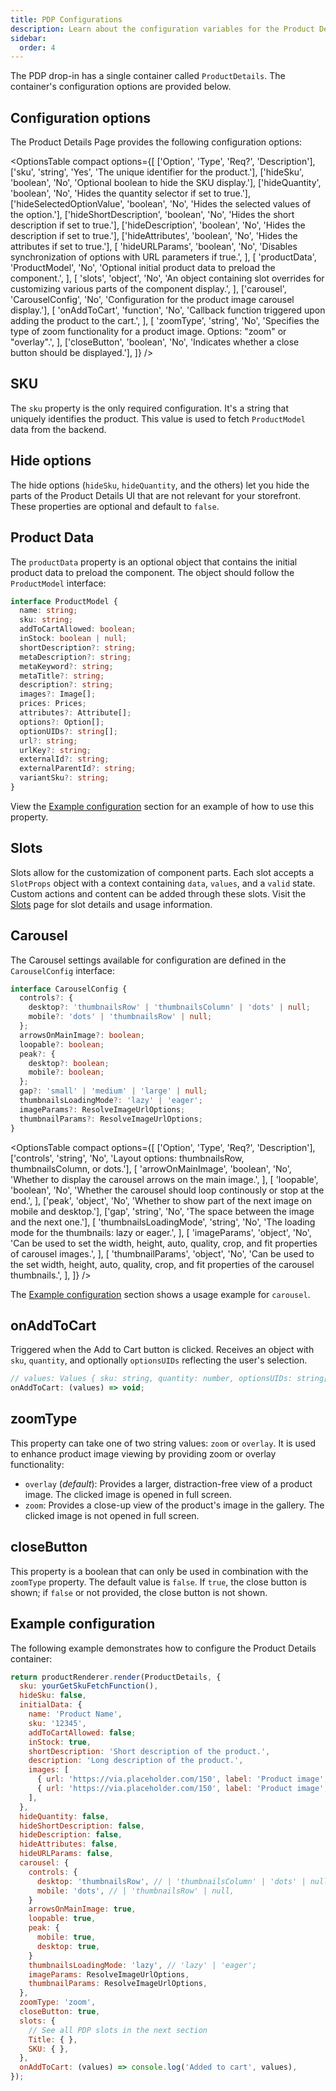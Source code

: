 ```yaml
---
title: PDP Configurations
description: Learn about the configuration variables for the Product Details drop-in.
sidebar:
  order: 4
---
```



The PDP drop-in has a single container called `ProductDetails`. The container's configuration options are provided below.

## Configuration options

The Product Details Page provides the following configuration options:

<OptionsTable
  compact
  options={[
    ['Option', 'Type', 'Req?', 'Description'],
    ['sku', 'string', 'Yes', 'The unique identifier for the product.'],
    ['hideSku', 'boolean', 'No', 'Optional boolean to hide the SKU display.'],
    ['hideQuantity', 'boolean', 'No', 'Hides the quantity selector if set to true.'],
    ['hideSelectedOptionValue', 'boolean', 'No', 'Hides the selected values of the option.'],
    ['hideShortDescription', 'boolean', 'No', 'Hides the short description if set to true.'],
    ['hideDescription', 'boolean', 'No', 'Hides the description if set to true.'],
    ['hideAttributes', 'boolean', 'No', 'Hides the attributes if set to true.'],
    [
      'hideURLParams',
      'boolean',
      'No',
      'Disables synchronization of options with URL parameters if true.',
    ],
    [
      'productData',
      'ProductModel',
      'No',
      'Optional initial product data to preload the component.',
    ],
    [
      'slots',
      'object',
      'No',
      'An object containing slot overrides for customizing various parts of the component display.',
    ],
    ['carousel', 'CarouselConfig', 'No', 'Configuration for the product image carousel display.'],
    [
      'onAddToCart',
      'function',
      'No',
      'Callback function triggered upon adding the product to the cart.',
    ],
    [
      'zoomType',
      'string',
      'No',
      'Specifies the type of zoom functionality for a product image. Options: "zoom" or "overlay".',
    ],
    ['closeButton', 'boolean', 'No', 'Indicates whether a close button should be displayed.'],
  ]}
/>

## SKU

The `sku` property is the only required configuration. It's a string that uniquely identifies the product. This value is used to fetch `ProductModel` data from the backend.

## Hide options

The hide options (`hideSku`, `hideQuantity`, and the others) let you hide the parts of the Product Details UI that are not relevant for your storefront. These properties are optional and default to `false`.

## Product Data

The `productData` property is an optional object that contains the initial product data to preload the component. The object should follow the `ProductModel` interface:

```ts
interface ProductModel {
  name: string;
  sku: string;
  addToCartAllowed: boolean;
  inStock: boolean | null;
  shortDescription?: string;
  metaDescription?: string;
  metaKeyword?: string;
  metaTitle?: string;
  description?: string;
  images?: Image[];
  prices: Prices;
  attributes?: Attribute[];
  options?: Option[];
  optionUIDs?: string[];
  url?: string;
  urlKey?: string;
  externalId?: string;
  externalParentId?: string;
  variantSku?: string;
}
```

View the [Example configuration](#example-configuration) section for an example of how to use this property.

## Slots

Slots allow for the customization of component parts. Each slot accepts a `SlotProps` object with a context containing `data`, `values`, and a `valid` state. Custom actions and content can be added through these slots. Visit the [Slots](/dropins/product-details/pdp-slots/) page for slot details and usage information.

## Carousel

The Carousel settings available for configuration are defined in the `CarouselConfig` interface:

```ts
interface CarouselConfig {
  controls?: {
    desktop?: 'thumbnailsRow' | 'thumbnailsColumn' | 'dots' | null;
    mobile?: 'dots' | 'thumbnailsRow' | null;
  };
  arrowsOnMainImage?: boolean;
  loopable?: boolean;
  peak?: {
    desktop?: boolean;
    mobile?: boolean;
  };
  gap?: 'small' | 'medium' | 'large' | null;
  thumbnailsLoadingMode?: 'lazy' | 'eager';
  imageParams?: ResolveImageUrlOptions;
  thumbnailParams?: ResolveImageUrlOptions;
}
```

<OptionsTable
  compact
  options={[
    ['Option', 'Type', 'Req?', 'Description'],
    ['controls', 'string', 'No', 'Layout options: thumbnailsRow, thumbnailsColumn, or dots.'],
    [
      'arrowOnMainImage',
      'boolean',
      'No',
      'Whether to display the carousel arrows on the main image.',
    ],
    [
      'loopable',
      'boolean',
      'No',
      'Whether the carousel should loop continously or stop at the end.',
    ],
    ['peak', 'object', 'No', 'Whether to show part of the next image on mobile and desktop.'],
    ['gap', 'string', 'No', 'The space between the image and the next one.'],
    [
      'thumbnailsLoadingMode',
      'string',
      'No',
      'The loading mode for the thumbnails: lazy or eager.',
    ],
    [
      'imageParams',
      'object',
      'No',
      'Can be used to set the width, height, auto, quality, crop, and fit properties of carousel images.',
    ],
    [
      'thumbnailParams',
      'object',
      'No',
      'Can be used to the set width, height, auto, quality, crop, and fit properties of the carousel thumbnails.',
    ],
  ]}
/>

The [Example configuration](#example-configuration) section shows a usage example for `carousel`.

## onAddToCart

Triggered when the Add to Cart button is clicked. Receives an object with `sku`, `quantity`, and optionally `optionsUIDs` reflecting the user's selection.

```js
// values: Values { sku: string, quantity: number, optionsUIDs: string[] }
onAddToCart: (values) => void;
```

## zoomType

This property can take one of two string values: `zoom` or `overlay`. It is used to enhance product image viewing by providing zoom or overlay functionality:

- `overlay` (_default_): Provides a larger, distraction-free view of a product image. The clicked image is opened in full screen.
- `zoom`: Provides a close-up view of the product's image in the gallery. The clicked image is not opened in full screen.

## closeButton

This property is a boolean that can only be used in combination with the `zoomType` property. The default value is `false`. If `true`, the close button is shown; if `false` or not provided, the close button is not shown.

## Example configuration

The following example demonstrates how to configure the Product Details container:

```js
return productRenderer.render(ProductDetails, {
  sku: yourGetSkuFetchFunction(),
  hideSku: false,
  initialData: {
    name: 'Product Name',
    sku: '12345',
    addToCartAllowed: false;
    inStock: true,
    shortDescription: 'Short description of the product.',
    description: 'Long description of the product.',
    images: [
      { url: 'https://via.placeholder.com/150', label: 'Product image', width: 150, height: 150},
      { url: 'https://via.placeholder.com/150', label: 'Product image', width: 150, height: 150},
    ],
  },
  hideQuantity: false,
  hideShortDescription: false,
  hideDescription: false,
  hideAttributes: false,
  hideURLParams: false,
  carousel: {
    controls: {
      desktop: 'thumbnailsRow', // | 'thumbnailsColumn' | 'dots' | null,
      mobile: 'dots', // | 'thumbnailsRow' | null,
    }
    arrowsOnMainImage: true,
    loopable: true,
    peak: {
      mobile: true,
      desktop: true,
    }
    thumbnailsLoadingMode: 'lazy', // 'lazy' | 'eager';
    imageParams: ResolveImageUrlOptions,
    thumbnailParams: ResolveImageUrlOptions,
  },
  zoomType: 'zoom',
  closeButton: true,
  slots: {
    // See all PDP slots in the next section
    Title: { },
    SKU: { },
  },
  onAddToCart: (values) => console.log('Added to cart', values),
});
```
